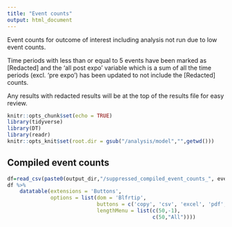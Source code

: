 ```yaml
---
title: "Event counts"
output: html_document
---
```

Event counts for outcome of interest including analysis not run due to low event counts.

Time periods with less than or equal to 5 events have been marked as [Redacted] and the 'all post expo' variable which is a sum of all the time periods (excl. 'pre expo') has been updated to not include the [Redacted] counts.

Any results with redacted results will be at the top of the results file for easy review.

```r
knitr::opts_chunk$set(echo = TRUE)
library(tidyverse)
library(DT)
library(readr)
knitr::opts_knit$set(root.dir = gsub("/analysis/model","",getwd()))
```

## Compiled event counts

```r
df=read_csv(paste0(output_dir,"/suppressed_compiled_event_counts_", event_name,"_", cohort, ".csv"))
df %>%
    datatable(extensions = 'Buttons',
              options = list(dom = 'Blfrtip',
                             buttons = c('copy', 'csv', 'excel', 'pdf', 'print' ),
                             lengthMenu = list(c(50,-1),
                                               c(50,"All"))))
```


